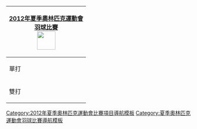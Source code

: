 {| style="float:right; clear:right; padding:0.3em; margin-left:15px; border:1px solid #B8C7D9; background:#f5faff; font-size:90%; line-height:1.5em"
|- style="background:#cedff2; text-align:center;"
!colspan=7|<span style="color:#FFFFFF;">[[2012年夏季奧林匹克運動會]]<br>[[2012年夏季奧林匹克運動會羽球比賽|羽球比賽]]<br/>[[Image:Badminton pictogram.svg|50px]]
|-
|單打
|&nbsp;
|[[2012年夏季奧林匹克運動會羽毛球男子單打比賽|男單]]
|&nbsp;
|[[2012年夏季奧林匹克運動會羽毛球女子單打比賽|女單]]
|&nbsp;
|
|-
|雙打
|&nbsp;
|[[2012年夏季奧林匹克運動會羽毛球男子雙打比賽|男雙]]
|&nbsp;
|[[2012年夏季奧林匹克運動會羽毛球女子雙打比賽|女雙]]
|&nbsp;
|[[2012年夏季奧林匹克運動會羽毛球混合雙打比賽|混雙]]
|}<noinclude>
[[Category:2012年夏季奧林匹克運動會比賽項目導航模板]]
[[Category:2012年夏季奧林匹克運動會羽毛球比賽| ]]
[[Category:夏季奧林匹克運動會羽球比賽導航模板]]
</noinclude>